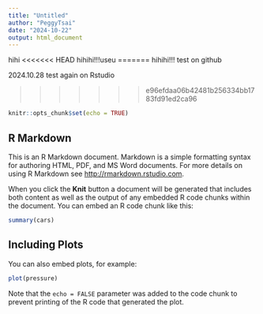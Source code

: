 ```yaml
---
title: "Untitled"
author: "PeggyTsai"
date: "2024-10-22"
output: html_document
---
```


hihi
<<<<<<< HEAD
hihihi!!!useu
=======
hihihi!!!
test on github

2024.10.28
test again on Rstudio

>>>>>>> e96efdaa06b42481b256334bb1783fd91ed2ca96
```r
knitr::opts_chunk$set(echo = TRUE)
```

## R Markdown

This is an R Markdown document. Markdown is a simple formatting syntax for authoring HTML, PDF, and MS Word documents. For more details on using R Markdown see <http://rmarkdown.rstudio.com>.

When you click the **Knit** button a document will be generated that includes both content as well as the output of any embedded R code chunks within the document. You can embed an R code chunk like this:

```r
summary(cars)
```

## Including Plots

You can also embed plots, for example:

```r
plot(pressure)
```

Note that the `echo = FALSE` parameter was added to the code chunk to prevent printing of the R code that generated the plot.

